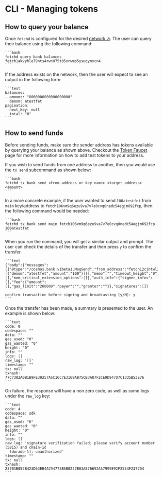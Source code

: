 # CLI - Managing tokens

## How to query your balance

Once `fetchd` is configured for the desired [network ↗️](/guides/ledger/cli/intro). The user can query their balance using the following command:

    ```bash
    fetchd query bank balances fetch1akvyhle79nts4rwn075t85xrwmp5ysuqynxcn4
    ```

If the address exists on the network, then the user will expect to see an output in the following form:

    ```text
    balances:
    - amount: "8000000000000000000"
      denom: atestfet
    pagination:
      next_key: null
      total: "0"
    ```

## How to send funds

Before sending funds, make sure the sender address has tokens available by querying your balance as shown above. Checkout the [Token Faucet](/guides/ledger/faucet) page for more information on how to add test tokens to your address.

If you wish to send funds from one address to another, then you would use the `tx send` subcommand as shown below:

    ```bash
    fetchd tx bank send <from address or key name> <target address> <amount>
    ```

In a more concrete example, if the user wanted to send `100atestfet` from `main` key/address to `fetch106vm9q6ezu9va7v7e0cvq0nedc54egjm692fcp`, then the following command would be needed:

    ```bash
    fetchd tx bank send main fetch106vm9q6ezu9va7v7e0cvq0nedc54egjm692fcp 100atestfet
    ```

When you run the command, you will get a similar output and prompt. The user can check the details of the transfer and then press `y` to confirm the transfer.

    ```text
    {"body":{"messages":[{"@type":"/cosmos.bank.v1beta1.MsgSend","from_address":"fetch12cjntwl32dry7fxck8qlgxq6na3fk5juwjdyy3","to_address":"fetch1hph8kd54gl6qk0hy5rl08qw9gcr4vltmk3w02v","amount":[{"denom":"atestfet","amount":"100"}]}],"memo":"","timeout_height":"0","extension_options":[],"non_critical_extension_options":[]},"auth_info":{"signer_infos":[],"fee":{"amount":[],"gas_limit":"200000","payer":"","granter":""}},"signatures":[]}

    confirm transaction before signing and broadcasting [y/N]: y
    ```

Once the transfer has been made, a summary is presented to the user.
An example is shown below:

    ```text
    code: 0
    codespace: ""
    data: ""
    gas_used: "0"
    gas_wanted: "0"
    height: "0"
    info: ""
    logs: []
    raw_log: '[]'
    timestamp: ""
    tx: null
    txhash: 77C7382A0B1B9FE39257A6C16C7E3169A875CB3A87F2CE9D947D7C1335B53E76
    ```

On failure, the response will have a non zero code, as well as some logs under the `raw_log` key:

    ```text
    code: 4
    codespace: sdk
    data: ""
    gas_used: "0"
    gas_wanted: "0"
    height: "0"
    info: ""
    logs: []
    raw_log: 'signature verification failed; please verify account number (5815) and chain-id
      (dorado-1): unauthorized'
    timestamp: ""
    tx: null
    txhash: 23701B052B423D63EB4AC94773B5B8227B03A576692A57999E92F2554F2372D4
    ```
